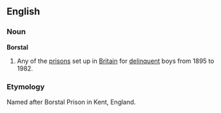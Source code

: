 ==English==
===Noun===
'''Borstal'''
# Any of the [[prison]]s set up in [[Britain]] for [[delinquent]] boys from 1895 to 1982. 
===Etymology===
Named after Borstal Prison in Kent, England.
{{Wikipedia}}